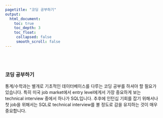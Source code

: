 ```yaml
---
pagetitle: "코딩 공부하기"
output:
  html_document:
    toc: true
    toc_depth: 3
    toc_float:
     collapsed: false
     smooth_scroll: false
---
```


<link rel="stylesheet" href="styles.css" type="text/css">

<br><br>

### 코딩 공부하기

통계/수학과는 별개로 기초적인 데이터베이스를 다루는 코딩 공부를 하셔야 할 필요가 있습니다. 특히 미국 job market에서 entry level에게서 가장 중요하게 보는 technical interview 중에서 하나가 SQL입니다. 추후에 인턴십 기회를 잡기 위해서나 첫 job을 위해서는 SQL로 technical interview를 볼 정도로 감을 유지하는 것이 매우 중요합니다.






